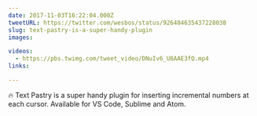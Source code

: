 ```yaml
---
date: 2017-11-03T16:22:04.000Z
tweetURL: https://twitter.com/wesbos/status/926484635437228038
slug: text-pastry-is-a-super-handy-plugin
images:

videos:
  - https://pbs.twimg.com/tweet_video/DNuIv6_U8AAE3fQ.mp4
links:

---
```

🔥 Text Pastry is a super handy plugin for inserting incremental numbers at each cursor. Available for VS Code, Sublime and Atom.
